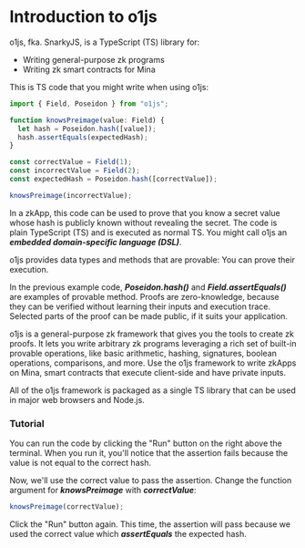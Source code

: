 # Introduction to o1js
o1js, fka. SnarkyJS, is a TypeScript (TS) library for:

* Writing general-purpose zk programs
* Writing zk smart contracts for Mina

This is TS code that you might write when using o1js:

```ts
import { Field, Poseidon } from "o1js";

function knowsPreimage(value: Field) {
  let hash = Poseidon.hash([value]);
  hash.assertEquals(expectedHash);
}

const correctValue = Field(1);
const incorrectValue = Field(2);
const expectedHash = Poseidon.hash([correctValue]);

knowsPreimage(incorrectValue);
```

In a zkApp, this code can be used to prove that you know a secret value whose hash is publicly known without revealing the secret. The code is plain TypeScript (TS) and is executed as normal TS. You might call o1js an ***embedded domain-specific language (DSL)***.

o1js provides data types and methods that are provable: You can prove their execution.

In the previous example code, ***Poseidon.hash()*** and ***Field.assertEquals()*** are examples of provable method. Proofs are zero-knowledge, because they can be verified without learning their inputs and execution trace. Selected parts of the proof can be made public, if it suits your application.

o1js is a general-purpose zk framework that gives you the tools to create zk proofs. It lets you write arbitrary zk programs leveraging a rich set of built-in provable operations, like basic arithmetic, hashing, signatures, boolean operations, comparisons, and more. Use the o1js framework to write zkApps on Mina, smart contracts that execute client-side and have private inputs.

All of the o1js framework is packaged as a single TS library that can be used in major web browsers and Node.js.

### Tutorial

You can run the code by clicking the "Run" button on the right above the terminal. When you run it, you'll notice that the assertion fails because the value is not equal to the correct hash.

Now, we'll use the correct value to pass the assertion. Change the function argument for ***knowsPreimage*** with ***correctValue***:

```ts
knowsPreimage(correctValue);
```

Click the "Run" button again. This time, the assertion will pass because we used the correct value which ***assertEquals*** the expected hash.

